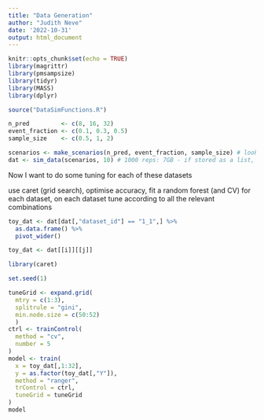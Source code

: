 ```yaml
---
title: "Data Generation"
author: "Judith Neve"
date: '2022-10-31'
output: html_document
---
```


```r
knitr::opts_chunk$set(echo = TRUE)
library(magrittr)
library(pmsampsize)
library(tidyr)
library(MASS)
library(dplyr)
```

```r
source("DataSimFunctions.R")
```

```r
n_pred         <- c(8, 16, 32)
event_fraction <- c(0.1, 0.3, 0.5)
sample_size    <- c(0.5, 1, 2)
```

```r
scenarios <- make_scenarios(n_pred, event_fraction, sample_size) # look into expand.grid
dat <- sim_data(scenarios, 10) # 1000 reps: 7GB - if stored as a list, 4GB
```

Now I want to do some tuning for each of these datasets

use caret (grid search), optimise accuracy, fit a random forest (and CV) for each dataset, on each dataset tune according to all the relevant combinations

```r
toy_dat <- dat[dat[,"dataset_id"] == "1_1",] %>%
  as.data.frame() %>% 
  pivot_wider()
```

```r
toy_dat <- dat[[i]][[j]]
```

```r
library(caret)
```

```r
set.seed(1)

tuneGrid <- expand.grid(
  mtry = c(1:3),
  splitrule = "gini",
  min.node.size = c(50:52)
  )
ctrl <- trainControl(
  method = "cv",
  number = 5
)
model <- train(
  x = toy_dat[,1:32],
  y = as.factor(toy_dat[,"Y"]),
  method = "ranger",
  trControl = ctrl,
  tuneGrid = tuneGrid
)
model
```

